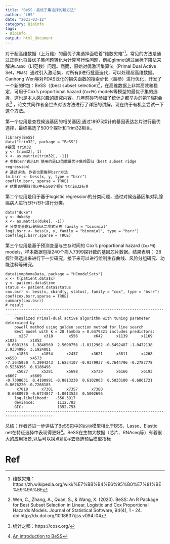 ```yaml
---
title: "BeSS：最优子集选择的新方法"
author: "LHS"
date: "2021-03-12"
category: Bioinfo
tags: 
- Bioinfo
output: html_document
---
```


对于超高维数据（上万维）的最优子集选择面临着“维数灾难”[^1]。常见的方法是通过正则化将最优子集问题转化为计算可行性问题，例如glmnet通过坐标下降法来解决`LASSO`（L1范数）问题。然而，原始对偶激活集算法（Primal Dual Active Set，`PDAS`）通过引入激活集，对所有β进行批量迭代，可以处理超高维数据。Canhong Wen等对PDAS泛化的损失函数的搜索步长（超参）进行优化，开发了一个新的R包：BeSS（(best subset selection)[^2]，在高维数据上非常高效和稳定，可用于Cox’s proportional hazard (`CoxPH`) models等模型的最优子集的选择，这也是本人感兴趣的研究内容。几年前碰巧参加了统计之都举办的第11届R会议[^3] ，论文共同作者全世杰对该方法进行了详细的讲解，现在终于有机会尝试一下这个方法。

第一个应用是查找候选基因的相关基因,通过18975探针的基因表达芯片进行最优选择，最终挑选了500个探针和Trim32相关。
```
library(BeSS)
data("trim32", package = "BeSS")
#基因 trim32
y <- trim32[, 1]
x <- as.matrix(trim32[, -1])
# 参数bsrr表示LM 使用的是L2范数最优子集岭回归（best subset ridge regression）
# 通过评估，作者也更推荐bsrr方法
lm.bsrr <- bess(x, y, type = "bsrr")
coef(lm.bsrr, sparse = TRUE)
# 结果表明探针集x中有500个探针与trim32有关
```
第二个应用是用于基于logistic regression的分类问题，通过对候选基因集对乳腺癌病人进行ER+/ER-进行分类。
```
data("duke")
y <- duke$y
x <- as.matrix(duke[, -1])
# 分类变量默认是服从二项式分布 family = "binomial"
logi.bsrr <- bess(x, y, family = "binomial", type = "bsrr")
coef(logi.bsrr,sparse = TRUE)
```
第三个应用是基于预测变量与生存时间的 Cox’s proportional hazard (`CoxPH`) models，样本数据包括240个病人7399探针数的基因芯片数据。结果表明： 28 探针筛选出来进行下一步研究，接下来可以进行绘制生存曲线、风险分组研究、功能注释等研究。
```
data(LymphomaData, package = "HCmodelSets")
x <- t(patient.data$x)
y <- patient.data$time
status <- patient.data$status
cox.bsrr <- bess(x, cbind(y, status), family = "cox", type = "bsrr")
coef(cox.bsrr,sparse = TRUE)
summary(cox.bsrr)
# result
-------------------------------------------------------------------------------------------
    Penalized Primal-dual active algorithm with tuning parameter determined by  
    powell method using golden section method for line search  
    Best model with k = 28 lambda = 0.6479321 includes predictors:  
      x257       x318       x556       x642      x1139      x1169      x1825      x1852  
 0.6601336  1.3846569  2.5690756 -1.0112962 -0.5492487 -1.0472138  2.9334996  3.1924001  
     x1853      x1854      x2437      x3621      x3811      x4268      x4550      x4573  
-7.3645950  4.3994243  1.6834107 -0.9379937 -0.7644796 -0.2787778  0.5236396  0.6186496  
     x5027      x5281      x5698      x5730      x6166      x6193      x6607      x6669  
-0.7308631  0.4190991 -0.8813230  0.6102003  0.5033100 -0.6861721  0.8676220 -0.7268185  
     x7018      x7301      x7357      x7380  
 0.6680970 -0.6724847 -1.0013533  0.5002696  
    log-likelihood:   -556.3917  
    deviance:          1112.783  
    GIC:               1352.753
-------------------------------------------------------------------------------------------
```
总结：作者还进一步评估了BeSS包中的`BSRR`模型相比于BSS、Lasso、Elastic net在特征选择中表现得更好[^4]。BeSS在生物大数据（芯片、RNAseq等）有着很大的应用场景,以后可以换点`新花样`去筛选预后模型指标

# Ref

[^1]:维数灾难：https://zh.wikipedia.org/wiki/%E7%BB%B4%E6%95%B0%E7%81%BE%E9%9A%BE
[^2]:Wen, C., Zhang, A., Quan, S., & Wang, X. (2020). BeSS: An R Package for Best Subset Selection in Linear, Logistic and Cox Proportional Hazards Models. Journal of Statistical Software, 94(4), 1 - 24. doi:http://dx.doi.org/10.18637/jss.v094.i04
[^3]:统计之都：https://cosx.org/
[^4]:[An introduction to BeSS](https://cran.r-project.org/web/packages/BeSS/vignettes/An-introduction-to-BeSS.html)